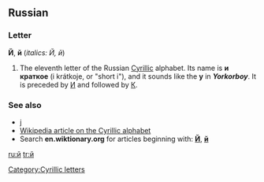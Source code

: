 {{see|Appendix:Variations of "i"}}
==Russian==

===Letter===
'''Й''', '''й''' (''italics: Й, й'')

# The eleventh letter of the Russian [[Cyrillic]] alphabet. Its name is '''и краткое''' (i krátkoje, or "short i"), and it sounds like the '''y''' in '''''Y'''ork'' or ''bo'''y'''''. It is preceded by [[и|И]] and followed by [[к|К]].

===See also===
*[[ј]]
*[[w:Cyrillic alphabet|Wikipedia article on the Cyrillic alphabet]]
*Search '''en.wiktionary.org''' for articles beginning with: '''[http://en.wiktionary.org/w/index.php?title=Special%3AAllpages&from=%D0%99&namespace=0 Й]''', '''[http://en.wiktionary.org/w/index.php?title=Special%3AAllpages&from=%D0%B9&namespace=0 й]'''

[[Category:Cyrillic letters]]

[[ru:й]]
[[tr:й]]